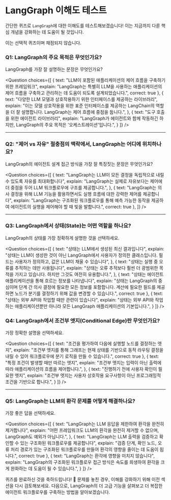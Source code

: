 # LangGraph 이해도 테스트

간단한 퀴즈로 `LangGraph`에 대한 이해도를 테스트해보겠습니다! 이는 지금까지 다룬 핵심 개념을 강화하는 데 도움이 될 것입니다.

이는 선택적 퀴즈이며 채점되지 않습니다.

### Q1: LangGraph의 주요 목적은 무엇인가요?
LangGraph를 가장 잘 설명하는 문장은 무엇인가요?

<Question
choices={[
  {
    text: "LLM이 포함된 애플리케이션의 제어 흐름을 구축하기 위한 프레임워크",
    explain: "LangGraph는 특별히 LLM을 사용하는 애플리케이션의 제어 흐름을 구축하고 관리하는 데 도움이 되도록 설계되었습니다.",
    correct: true
  },
  {
    text: "다양한 LLM 모델과 상호작용하기 위한 인터페이스를 제공하는 라이브러리",
    explain: "이는 모델 상호작용을 위한 표준 인터페이스를 제공하는 LangChain의 역할을 더 잘 설명합니다. LangGraph는 제어 흐름에 중점을 둡니다.",
  },
  {
    text: "도구 호출을 위한 에이전트 라이브러리",
    explain: "LangGraph가 에이전트와 함께 작동하긴 하지만, LangGraph의 주요 목적은 '오케스트레이션'입니다.",
  }
]}
/>

---

### Q2: "제어 vs 자유" 절충점의 맥락에서, LangGraph는 어디에 위치하나요?
LangGraph의 에이전트 설계 접근 방식을 가장 잘 특징짓는 문장은 무엇인가요?

<Question
choices={[
  {
    text: "LangGraph는 LLM이 모든 결정을 독립적으로 내릴 수 있도록 자유를 최대화합니다",
    explain: "LangGraph는 실제로 자유보다는 제어에 더 중점을 두어 LLM 워크플로우에 구조를 제공합니다.",
  },
  {
    text: "LangGraph는 의사 결정을 위해 LLM 기능을 활용하면서도 실행 흐름에 대한 강력한 제어를 제공합니다",
    explain: "LangGraph는 구조화된 워크플로우를 통해 예측 가능한 동작을 제공하여 에이전트의 실행을 제어해야 할 때 빛을 발합니다.",
    correct: true
  },
]}
/>

---

### Q3: LangGraph에서 상태(State)는 어떤 역할을 하나요?
LangGraph의 상태를 가장 정확하게 설명한 것을 선택하세요.

<Question
choices={[
  {
    text: "상태는 LLM에서 생성된 최신 결과입니다",
    explain: "상태는 LLM이 생성한 것이 아닌 LangGraph에서 사용자가 정의한 클래스입니다. 필드는 사용자가 정의하고, 값은 LLM이 채울 수 있습니다",
  },
  {
    text: "상태는 실행 중 오류를 추적하는 데만 사용됩니다",
    explain: "상태는 오류 추적보다 훨씬 더 광범위한 목적을 가지고 있습니다. 하지만 그것도 여전히 유용합니다.",
  },
  {
    text: "상태는 에이전트 애플리케이션을 통해 흐르는 정보를 나타냅니다",
    explain: "상태는 LangGraph의 중심이며 단계 간 의사 결정에 필요한 모든 정보를 포함합니다. 계산에 필요한 필드를 제공하면 노드가 분기를 결정하기 위해 값을 변경할 수 있습니다.",
    correct: true
  },
  {
    text: "상태는 외부 API와 작업할 때만 관련이 있습니다",
    explain: "상태는 외부 API와 작업하는 애플리케이션뿐만 아니라 모든 LangGraph 애플리케이션의 기본입니다.",
  }
]}
/>

### Q4: LangGraph에서 조건부 엣지(Conditional Edge)란 무엇인가요?
가장 정확한 설명을 선택하세요.

<Question
choices={[
    {
    text: "조건을 평가하여 다음에 실행할 노드를 결정하는 엣지",
    explain: "조건부 엣지를 통해 그래프는 현재 상태를 기반으로 동적 라우팅 결정을 내릴 수 있어 워크플로우에 분기 로직을 만들 수 있습니다.",
    correct: true
  },
  {
    text: "특정 조건이 발생할 때만 따르는 엣지",
    explain: "조건부 엣지는 입력이 아닌 출력에 따라 애플리케이션의 흐름을 제어합니다.",
  },
  {
    text: "진행하기 전에 사용자 확인이 필요한 엣지",
    explain: "조건부 엣지는 사용자 상호작용 요구사항이 아닌 프로그래밍적 조건을 기반으로 합니다.",
  }
]}
/>

---

### Q5: LangGraph는 LLM의 환각 문제를 어떻게 해결하나요?
가장 좋은 답을 선택하세요.

<Question
choices={[
  {
    text: "LangGraph는 LLM 응답을 제한하여 환각을 완전히 제거합니다",
    explain: "어떤 프레임워크도 LLM의 환각을 완전히 제거할 수 없으며, LangGraph도 예외가 아닙니다.",
  },
  {
    text: "LangGraph는 LLM 출력을 검증하고 확인할 수 있는 구조화된 워크플로우를 제공합니다",
    explain: "검증 단계, 확인 노드, 오류 처리 경로가 있는 구조화된 워크플로우를 만들어 환각의 영향을 줄이는 데 도움이 됩니다.",
    correct: true
  },
  {
    text: "LangGraph는 환각에 영향을 미치지 않습니다",
    explain: "LangGraph의 구조화된 워크플로우 접근 방식은 속도를 희생하여 환각을 크게 완화하는 데 도움이 될 수 있습니다.",
  }
]}
/>

퀴즈를 완료하신 것을 축하드립니다! 🎉 문제를 놓친 경우, 이해를 강화하기 위해 이전 섹션을 다시 검토해보세요. 다음으로, LangGraph의 더 고급 기능을 살펴보고 더 복잡한 에이전트 워크플로우를 구축하는 방법을 알아보겠습니다. 